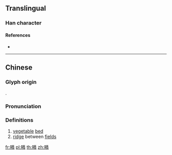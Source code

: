 ==Translingual==

===Han character===
{{Han char|rn=102|rad=田|as=12|sn=17|four=69059|canj=WFDQ}}

====References====
* {{Han ref|kx=0766.240|dkj=21947|dj=1176.310|hdz=42553.020|uh=7584|ud=30084|bh=ED73|bd=60787}}

----

==Chinese==

{{zh-forms}}

===Glyph origin===
{{Han etym}}
{{Han compound|田|t1=field|粦|c1=s|c2=p|ls=psc}}.

===Pronunciation===
{{zh-pron
|c=leon4
|mc=y
|oc=y
|cat=n
}}

===Definitions===
{{zh-hanzi}}

# [[vegetable]] [[bed]]
# [[ridge]] between [[field]]s

[[fr:疄]]
[[pl:疄]]
[[th:疄]]
[[zh:疄]]